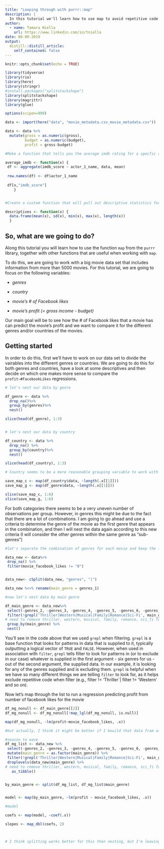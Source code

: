 ```yaml
---
title: "Looping through with purrr::map"
description: |
  In this tutorial we'll learn how to use map to avoid repetitive code and loop through lists to extract elements or run regressions
author:
  - name: Tamara Niella
    url: https://www.linkedin.com/in/tniella 
date: 06-09-2019
output:
  distill::distill_article:
    self_contained: false
---
```


```r
knitr::opts_chunk$set(echo = TRUE)
```


```r
library(tidyverse)
library(rio)
library(here)
library(stringr)
#install.packages("splitstackshape")
library(splitstackshape)
library(magrittr)
library(glue)

options(scipen=999)

data <- import(here("data", "movie_metadata.csv_movie_metadata.csv"))

data <- data %>%
  mutate(gross = as.numeric(gross),
         budget = as.numeric(budget),
         profit = gross-budget)
```

```r
#Make a function that tells you the average imdb rating for a specfic actor; this function will only work within this data set

average_imdb <- function(x) {
 df <- aggregate(imdb_score ~ actor_1_name, data, mean)
 
 row.names(df) <- df$actor_1_name 
 
 df[x,"imdb_score"]
    }



```

```r
#Create a custom function that will pull out descriptive statistics for a variable

descriptives <- function(x) {
  data.frame(mean(x), sd(x), min(x), max(x), length(x))
  }
```

## So, what are we going to do? 

Along this tutorial you will learn how to use the function `map` from the `purrr` library, together with other functions that are useful when working with `map`. 

To do this, we are going  to work with a big movie data set that includes information from more than 5000 movies. For this tutorial, we are going to focus on the following variables: 

* *genres*

* *country* 

* *movie's # of Facebook likes*

* *movie's profit (= gross income - budget)* 

Our main goal will be to see how the # of Facebook likes that a movie has can predict the movie's profit and we want to compare it for the different genres and/or countries of the movies.

## Getting started 

In order to do this, first we'll have to work on our data set to divide the vairables into the different genres or countries. We are going to do this for both genres and countries, have a look at some descriptives and then decide on which one makes more sense to compare the `profit~#FacebookLikes` regressions. 


```r

# let's nest our data by genre

df_genre <- data %>% 
  drop_na()%>%
  group_by(genres)%>%
  nest()

slice(head(df_genre), 1:3)


# let's nest our data by country 

df_country <- data %>% 
  drop_na() %>%
  group_by(country)%>%
  nest()

slice(head(df_country), 1:3)

# Country seems to be a more reasonable grouping variable to work with - In genres there seems to be a lot of combinations of different genres. but let's take a look at the number of observations per group for the two different categories 

save_map_c <- map(df_country$data, ~length(.x[[1]]))
save_map_g <- map(df_genre$data, ~length(.x[[1]]))

slice(save_map_c, 1:6)
slice(save_map_g, 1:6)
```

For both categories there seems to be a very uneven number of observations per group. However, in genres this might be due to the fact that there are a lot of combinations. I am going to go ahead and use a criteria to determine the genre of the movie as the first genre that appears in the combination, and then I will nest the data again according to this new criteria (I will consider the other genres within the same genre as "sub-genres")

```r
#let's separate the combination of genres for each movie and keep the first genre as main genre in a new variable

data_new <- data%>%
 drop_na() %>%
 filter(movie_facebook_likes != "0")


data_new<- cSplit(data_new, "genres", "|")

data_new %<>% rename(main_genre = genres_1)

#now let's nest data by main genre 

df_main_genre <- data_new%>%
 select(-genres_2, -genres_3, -genres_4, -genres_5, -genres_6, -genres_7, -genres_8) %>%
 filter(!grepl('Thriller|Western|Musical|Family|Romance|Sci-Fi', main_genre)) %>%
# need to remove thriller, western, musical, family, romance, sci_fi for having less than 5 movies
 group_by(main_genre) %>%
 nest()


```

You'll see in the code above that we used `grepl` when filtering. `grepl` is a base function that looks for patterns in data that is supplied to it, typically outputting a logical vector of `TRUE` and `FALSE`. However, when used in association with `filter`, `grepl` tells filter to look for patterns in (or to exclude in our case) whatever is supplied in the first argument - six genres for us - out of the second argument, the supplied data. In our example, it is looking for any of the genres supplied and is excluding them. `grepl` is helpful when we have so many different things we are telling `filter` to look for, as it helps exclude repetitive code when filter (e.g., filter != 'Thriller`| filter != 'Western' and so on).

Now let's map through the list to run a regression predicting profit from number of facebook likes for the movie 

```r
df_mg_nonull <- df_main_genre[[2]]
df_mg_nonull <- df_mg_nonull[!map_lgl(df_mg_nonull, is.null)]

map(df_mg_nonull, ~lm(profit~movie_facebook_likes, .x))

#but actually, I think it might be better if I bouild that data fram as a list of lists 

#season to wave 
df_mg_list <- data_new %>%
 select(-genres_2, -genres_3, -genres_4, -genres_5, -genres_6, -genres_7, -genres_8)%>%
 mutate(main_genre = as.factor(main_genre)) %>%
 filter(!grepl('Thriller|Western|Musical|Family|Romance|Sci-Fi', main_genre)) %>%
 droplevels(data_new$main_genre) %>%
# need to remove thriller, western, musical, family, romance, sci_fi for having less than 5 movies
   as_tibble()


by_main_genre <- split(df_mg_list, df_mg_list$main_genre)


model <- map(by_main_genre, ~lm(profit ~ movie_facebook_likes, .x))

#model

coefs <- map(model, ~coef(.x))

slopes <- map_dbl(coefs, 2)



# I think splitting works better for this then nesting, but I'm leaving both methods for now, and then wecan decide if we want to keep one or the other or both 

```

